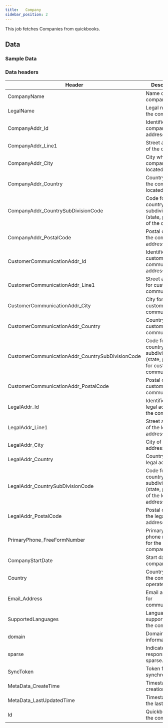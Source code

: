 ```yaml
---
title:   Company
sidebar_position: 2
---
```


This job fetches Companies from quickbooks.

<AddJob
  template="gsheet_quickbooks_db_get_company"
/>

## Data

### Sample Data

<Gsheet
  src="https://docs.google.com/spreadsheets/d/1KWa16ZCTRUdIF7LXFQzgCaBXEze4fpGWaV77tc8Q_Y8/edit#gid=2039482995"
/>


### Data headers

| Header | Description |
|-----------------------------|--------------------------------------------------------------------|
| CompanyName                 | Name of the company.                                           |
| LegalName                   | Legal name of the company.                                     |
| CompanyAddr_Id              | Identifier for the company's address.                          |
| CompanyAddr_Line1           | Street address of the company.                                 |
| CompanyAddr_City            | City where the company is located.                             |
| CompanyAddr_Country         | Country where the company is located.                          |
| CompanyAddr_CountrySubDivisionCode | Code for the country subdivision (state, province) of the company. |
| CompanyAddr_PostalCode      | Postal code of the company's address.                          |
| CustomerCommunicationAddr_Id | Identifier for the customer communication address.            |
| CustomerCommunicationAddr_Line1 | Street address for customer communication.                   |
| CustomerCommunicationAddr_City | City for customer communication.                               |
| CustomerCommunicationAddr_Country | Country for customer communication.                            |
| CustomerCommunicationAddr_CountrySubDivisionCode | Code for the country subdivision (state, province) for customer communication. |
| CustomerCommunicationAddr_PostalCode | Postal code for customer communication.                      |
| LegalAddr_Id                | Identifier for the legal address of the company.               |
| LegalAddr_Line1             | Street address of the legal address.                           |
| LegalAddr_City              | City of the legal address.                                     |
| LegalAddr_Country           | Country of the legal address.                                  |
| LegalAddr_CountrySubDivisionCode | Code for the country subdivision (state, province) of the legal address. |
| LegalAddr_PostalCode        | Postal code of the legal address.                              |
| PrimaryPhone_FreeFormNumber | Primary contact phone number for the company.                 |
| CompanyStartDate            | Start date of the company.                                     |
| Country                     | Country where the company operates.                            |
| Email_Address               | Email address for communication.                               |
| SupportedLanguages          | Languages supported by the company.                           |
| domain                      | Domain information.                                            |
| sparse                      | Indicates if the response is sparse.                          |
| SyncToken                   | Token for synchronization.                                     |
| MetaData_CreateTime         | Timestamp of creation.                                         |
| MetaData_LastUpdatedTime    | Timestamp of the last update.                                  |
| Id                          | Quickbook for the company.                                    |



<!---
## Others

### Similar jobs

Similar sort of data can be achieved by using get accounting transaction job and filtering it by invoice type. 

### Reports that use this job

Here are some of the report templates that use this job: 
-->